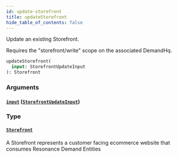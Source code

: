 ```yaml
---
id: update-storefront
title: updateStorefront
hide_table_of_contents: false
---
```



Update an existing Storefront.
    
Requires the "storefront/write" scope on the associated DemandHq.

```graphql
updateStorefront(
  input: StorefrontUpdateInput
): Storefront
```


### Arguments

#### [`input`](#) ([`StorefrontUpdateInput`](/demand/api/graphql-admin/reference/inputs/storefront-update-input))




### Type

#### [`Storefront`](/demand/api/graphql-admin/reference/objects/storefront)

A Storefront represents a customer facing ecommerce website that consumes Resonance Demand Entities




